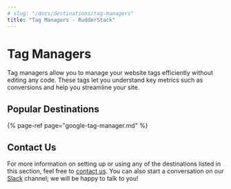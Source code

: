 ```yaml
---
# slug: "/docs/destinations/tag-managers"
title: "Tag Managers - RudderStack"
---
```


# Tag Managers

Tag managers allow you to manage your website tags efficiently without editing any code. These tags let you understand key metrics such as conversions and help you streamline your site.

## Popular Destinations

{% page-ref page="google-tag-manager.md" %}

## Contact Us

For more information on setting up or using any of the destinations listed in this section, feel free to [contact us](mailto:%20docs@rudderstack.com). You can also start a conversation on our [Slack](https://resources.rudderstack.com/join-rudderstack-slack) channel; we will be happy to talk to you!
